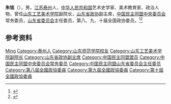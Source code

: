 {{Otheruses|other=名为朱铭的其他人物|朱铭}}

'''朱铭'''（{{bd|1937年|8月|2011年|1月25日}}），男，[[江苏|江苏]][[泰州|泰州]]人，[[中华人民共和国|中华人民共和国]]艺术史学家、美术教育家、政治人物，曾任[[山东工艺美术学院|山东工艺美术学院]]副院长，[[山东省政协|山东省政协]]副主席，[[中国民主同盟中央委员会|中国民主同盟中央委员会]]常务委员，[[中国民主同盟山东省委员会|山东省委员会]]主任委员，第八、九、十届全国政协委员。<ref>{{Cite web|title=山东省政协原副主席朱铭同志逝世|url=http://www.dzwww.com/shandong/sdnews/201101/t20110130_6148609.html|accessdate=2020-08-24|work=大众日报}}</ref><ref>{{Cite book|title=中华人民共和国职官志|author=何虎生, 李耀东, 向常福主编|publisher=中国社会出版社|year=2003|isbn=9787800883934|location=北京|pages=}}</ref>

== 参考资料 ==
{{reflist}}

{{中国人物小作品}}
{{Navboxes 
| title  = 朱铭在[[中国民主同盟|中国民主同盟]]的职务
| list1  =
{{中国民主同盟第八届中央委员会}}
{{中国民主同盟第九届中央委员会}}
}}

{{Authority control}}
{{DEFAULTSORT:Zhu朱}}
[[Category:朱姓|Ming]]
[[Category:泰州人|Category:泰州人]]
[[Category:山东师范学院校友|Category:山东师范学院校友]]
[[Category:山东工艺美术学院副院长|Category:山东工艺美术学院副院长]]
[[Category:山东省政协副主席|Category:山东省政协副主席]]
[[Category:中国民主同盟盟员|Category:中国民主同盟盟员]]
[[Category:中国民主同盟中央委员会常务委员|Category:中国民主同盟中央委员会常务委员]]
[[Category:中国民主同盟山东省委员会主任委员|Category:中国民主同盟山东省委员会主任委员]]
[[Category:第八屆全國政協委員|Category:第八屆全國政協委員]]
[[Category:第九屆全國政協委員|Category:第九屆全國政協委員]]
[[Category:第十屆全國政協委員|Category:第十屆全國政協委員]]